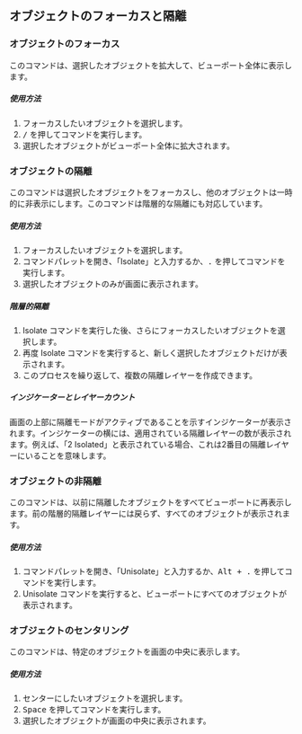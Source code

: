 
## オブジェクトのフォーカスと隔離

### オブジェクトのフォーカス

このコマンドは、選択したオブジェクトを拡大して、ビューポート全体に表示します。

<Reference shortcut="/ (スラッシュ)" command="Viewport: Focus" button="" />

##### 使用方法

1. フォーカスしたいオブジェクトを選択します。
2. <kbd>/</kbd> を押してコマンドを実行します。
3. 選択したオブジェクトがビューポート全体に拡大されます。

### オブジェクトの隔離

このコマンドは選択したオブジェクトをフォーカスし、他のオブジェクトは一時的に非表示にします。このコマンドは階層的な隔離にも対応しています。

<Reference shortcut=". (ピリオド)" command="Isolate" button="" />

##### 使用方法

1. フォーカスしたいオブジェクトを選択します。
2. コマンドパレットを開き、「Isolate」と入力するか、<kbd>.</kbd> を押してコマンドを実行します。
3. 選択したオブジェクトのみが画面に表示されます。

##### 階層的隔離

1. Isolate コマンドを実行した後、さらにフォーカスしたいオブジェクトを選択します。
2. 再度 Isolate コマンドを実行すると、新しく選択したオブジェクトだけが表示されます。
3. このプロセスを繰り返して、複数の隔離レイヤーを作成できます。

##### インジケーターとレイヤーカウント

画面の上部に隔離モードがアクティブであることを示すインジケーターが表示されます。インジケーターの横には、適用されている隔離レイヤーの数が表示されます。例えば、「2 Isolated」と表示されている場合、これは2番目の隔離レイヤーにいることを意味します。

### オブジェクトの非隔離

このコマンドは、以前に隔離したオブジェクトをすべてビューポートに再表示します。前の階層的隔離レイヤーには戻らず、すべてのオブジェクトが表示されます。

<Reference shortcut="Alt + . (ピリオド)" command="Unisolate" button="" />

##### 使用方法

1. コマンドパレットを開き、「Unisolate」と入力するか、<kbd>Alt + .</kbd> を押してコマンドを実行します。
2. Unisolate コマンドを実行すると、ビューポートにすべてのオブジェクトが表示されます。

<VideoPlayer fileName="isolate-unisolate"/>

### オブジェクトのセンタリング

このコマンドは、特定のオブジェクトを画面の中央に表示します。

<Reference shortcut="Space" command="Viewport: navigate to selection" button="" />

##### 使用方法

1. センターにしたいオブジェクトを選択します。
2. <kbd>Space</kbd> を押してコマンドを実行します。
3. 選択したオブジェクトが画面の中央に表示されます。
